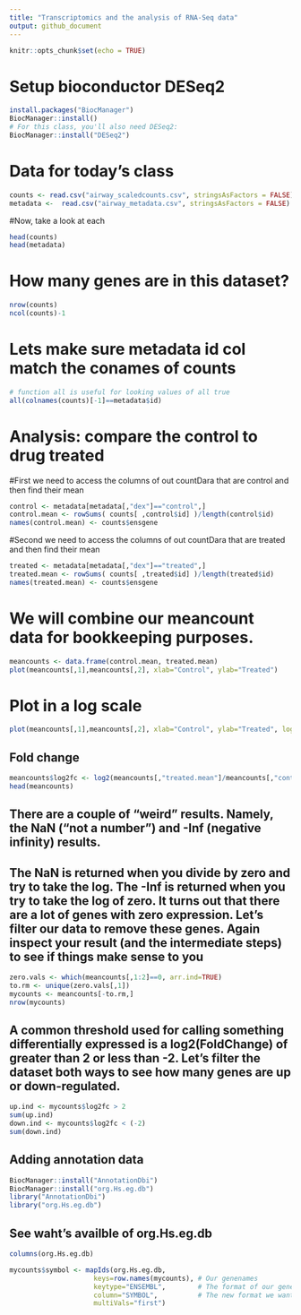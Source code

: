 ```yaml
---
title: "Transcriptomics and the analysis of RNA-Seq data"
output: github_document
---
```


```r
knitr::opts_chunk$set(echo = TRUE)
```

# Setup bioconductor DESeq2
```r
install.packages("BiocManager")
BiocManager::install()
# For this class, you'll also need DESeq2:
BiocManager::install("DESeq2")
```

# Data for today's class
```r
counts <- read.csv("airway_scaledcounts.csv", stringsAsFactors = FALSE)
metadata <-  read.csv("airway_metadata.csv", stringsAsFactors = FALSE)
```

#Now, take a look at each
```r
head(counts)
head(metadata)
```

# How many genes are in this dataset?
```r
nrow(counts)
ncol(counts)-1
```

# Lets make sure metadata id col match the conames of counts
```r
# function all is useful for looking values of all true
all(colnames(counts)[-1]==metadata$id)
```

# Analysis: compare the control to drug treated

#First we need to access the columns of out countDara that are control and then find their mean

```r
control <- metadata[metadata[,"dex"]=="control",]
control.mean <- rowSums( counts[ ,control$id] )/length(control$id)
names(control.mean) <- counts$ensgene
```

#Second we need to access the columns of out countDara that are treated and then find their mean

```r
treated <- metadata[metadata[,"dex"]=="treated",]
treated.mean <- rowSums( counts[ ,treated$id] )/length(treated$id)
names(treated.mean) <- counts$ensgene
```

# We will combine our meancount data for bookkeeping purposes.
```r
meancounts <- data.frame(control.mean, treated.mean)
plot(meancounts[,1],meancounts[,2], xlab="Control", ylab="Treated")
```

# Plot in a log scale

```r
plot(meancounts[,1],meancounts[,2], xlab="Control", ylab="Treated", log="xy")
```

## Fold change
```r
meancounts$log2fc <- log2(meancounts[,"treated.mean"]/meancounts[,"control.mean"])
head(meancounts)
```

## There are a couple of “weird” results. Namely, the NaN ("not a number") and -Inf (negative infinity) results.

## The NaN is returned when you divide by zero and try to take the log. The -Inf is returned when you try to take the log of zero. It turns out that there are a lot of genes with zero expression. Let’s filter our data to remove these genes. Again inspect your result (and the intermediate steps) to see if things make sense to you

```r
zero.vals <- which(meancounts[,1:2]==0, arr.ind=TRUE)
to.rm <- unique(zero.vals[,1])
mycounts <- meancounts[-to.rm,]
nrow(mycounts)
```

## A common threshold used for calling something differentially expressed is a log2(FoldChange) of greater than 2 or less than -2. Let’s filter the dataset both ways to see how many genes are up or down-regulated.

```r
up.ind <- mycounts$log2fc > 2
sum(up.ind)
down.ind <- mycounts$log2fc < (-2)
sum(down.ind)
```

## Adding annotation data

```r
BiocManager::install("AnnotationDbi")
BiocManager::install("org.Hs.eg.db")
library("AnnotationDbi")
library("org.Hs.eg.db")
```

## See waht's availble of org.Hs.eg.db

```r
columns(org.Hs.eg.db)
```

```r
mycounts$symbol <- mapIds(org.Hs.eg.db,
                     keys=row.names(mycounts), # Our genenames
                     keytype="ENSEMBL",        # The format of our genenames
                     column="SYMBOL",          # The new format we want to add
                     multiVals="first")
```





































